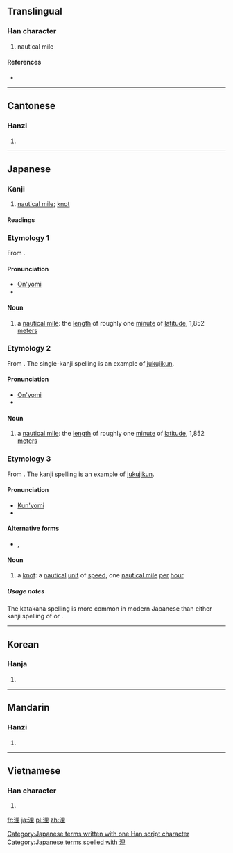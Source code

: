 ==Translingual==

===Han character===
{{Han char|rn=85|rad=水|as=07|sn=10|four=3611<sub>4</sub>|canj=水田土 (EWG)}}

# nautical mile

====References====
* {{Han ref|kx=0624.210|dkj=17485|dj=1022.050|hdz=31623.010|uh=6D6C|ud=28012|bh=AF40|bd=44864}}

----

==Cantonese==

===Hanzi===
{{yue-hanzi|jyut=|y=lei5}}

# {{defn|lang=yue|sort=水07}}

----

==Japanese==

===Kanji===
{{ja-kanji|grade=c|rs=水07}}

# [[nautical mile]]; [[knot]]

====Readings====
{{ja-readings
|on=[[り]] (ri)
|kun=[[かいり]] (kairi), [[ノット]] (notto)
}}

===Etymology 1===
From {{etyl|zhx|ja|sort=り}} {{term|sc=Hani|浬}}.

====Pronunciation====
* [[音読み|On'yomi]]
* {{IPA|lang=ja|/ri/|[ɽi]}}

====Noun====
{{ja-noun|k|hira=り|rom=ri}}

# a [[nautical mile]]: the [[length]] of roughly one [[minute]] of [[latitude]], 1,852 [[meter]]s

===Etymology 2===
From {{etyl|zhx|ja|sort=かいり}} {{term|sc=Hani|海里}}.  The single-kanji spelling {{lang|ja|浬}} is an example of [[熟字訓#Japanese|jukujikun]].

====Pronunciation====
* [[音読み|On'yomi]]
* {{IPA|lang=ja|/ka.i.ri/|[käiɽi]}}

====Noun====
{{ja-noun|k|hira=かいり|rom=kairi}}

# a [[nautical mile]]: the [[length]] of roughly one [[minute]] of [[latitude]], 1,852 [[meter]]s

===Etymology 3===
From {{etyl|en|ja|sort=のっと}} {{term|lang=en|knot}}.  The kanji spelling {{lang|ja|浬}} is an example of [[熟字訓#Japanese|jukujikun]].

====Pronunciation====
* [[訓読み|Kun'yomi]]
* {{IPA|lang=ja|/no.t.to/|[no̞tto̞]}}

====Alternative forms====
* {{l|ja|節}}, {{l|ja|ノット}}

====Noun====
{{ja-noun|k|kata=ノット|rom=notto|hidx=のっと}}

# a [[knot]]: a [[nautical]] [[unit]] of [[speed]], one [[nautical mile]] [[per]] [[hour]]

=====Usage notes=====
The katakana spelling {{l|ja|ノット}} is more common in modern Japanese than either kanji spelling of {{lang|ja|浬}} or {{l|ja|節}}.

[[Category:Japanese terms written with one Han script character]]
[[Category:Japanese terms spelled with 浬]]
----

==Korean==

===Hanja===
{{ko-hanja|hangeul=[[리]]>[[이]]|eumhun=|rv=ri>i|mr=ri>i|y=li>i}}

# {{defn|lang=ko|sort=水07}}

----

==Mandarin==

===Hanzi===
{{cmn-hanzi|pin=[[lǐ]] ([[li3]])|wg=li<sup>3</sup>}}

# {{defn|lang=cmn|sort=水07}}

----

==Vietnamese==

===Han character===
{{vi-hantu|[[lí]], [[rí]]|rs=水07}}

# {{defn|lang=vi|sort=水07}}

[[fr:浬]]
[[ja:浬]]
[[pl:浬]]
[[zh:浬]]
